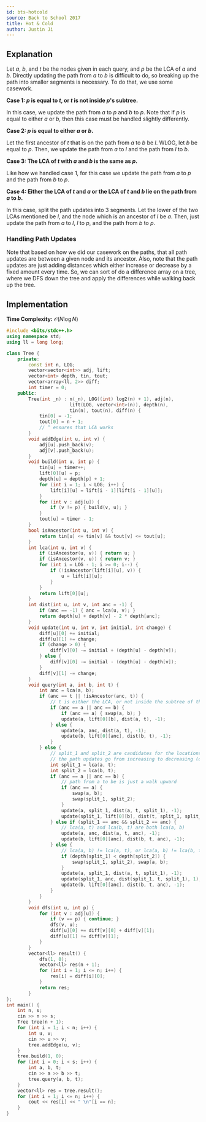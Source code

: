 ```yaml
---
id: bts-hotcold
source: Back to School 2017
title: Hot & Cold
author: Justin Ji
---
```


## Explanation

Let $a$, $b$, and $t$ be the nodes given in each query, and $p$ be
the LCA of $a$ and $b$. Directly updating the path from $a$
to $b$ is difficult to do, so breaking up the path into smaller segments
is necessary. To do that, we use some casework.

**Case 1: $p$ is equal to $t$, or $t$ is not inside $p$'s subtree.**

In this case, we update the path from $a$ to $p$ and
$b$ to $p$. Note that if $p$ is equal to either $a$ or $b$,
then this case must be handled slightly differently.

**Case 2: $p$ is equal to either $a$ or $b$.**

Let the first ancestor of $t$ that is on the path from $a$ to $b$
be $l$. WLOG, let $b$ be equal to $p$. Then, we update the path from
$a$ to $l$ and the path from $l$ to $b$.

**Case 3: The LCA of $t$ with $a$ and $b$ is the same as $p$.**

Like how we handled case 1, for this case we update the path from $a$ to
$p$ and the path from $b$ to $p$.

**Case 4: Either the LCA of $t$ and $a$ or the LCA of $t$ and $b$ lie on the path from $a$ to $b$.**

In this case, split the path updates into 3 segments. Let the lower of the two LCAs mentioned
be $l$, and the node which is an ancestor of $l$ be $a$. Then, just update the path from
$a$ to $l$, $l$ to $p$, and the path from $b$ to $p$.

### Handling Path Updates

Note that based on how we did our casework on the paths, that all path updates are between a given
node and its ancestor. Also, note that the path updates are just adding distances which either increase
or decrease by a fixed amount every time. So, we can sort of do a difference array on a tree, where we DFS
down the tree and apply the differences while walking back up the tree.

## Implementation

**Time Complexity:** $\mathcal{O}(N\log{N})$

<LanguageSection>
<CPPSection>

```cpp
#include <bits/stdc++.h>
using namespace std;
using ll = long long;

class Tree {
    private:
        const int n, LOG;
        vector<vector<int>> adj, lift;
        vector<int> depth, tin, tout;
        vector<array<ll, 2>> diff;
        int timer = 0;
    public:
        Tree(int _n) : n(_n), LOG((int) log2(n) + 1), adj(n), 
                       lift(LOG, vector<int>(n)), depth(n), 
                       tin(n), tout(n), diff(n) {
            tin[0] = -1;
            tout[0] = n + 1;
            // ^ ensures that LCA works
        }
        void addEdge(int u, int v) {
            adj[u].push_back(v);
            adj[v].push_back(u);
        }
        void build(int u, int p) {
            tin[u] = timer++;
            lift[0][u] = p;
            depth[u] = depth[p] + 1;
            for (int i = 1; i < LOG; i++) {
                lift[i][u] = lift[i - 1][lift[i - 1][u]];
            }
            for (int v : adj[u]) {
                if (v != p) { build(v, u); }
            }
            tout[u] = timer - 1;
        }
        bool isAncestor(int u, int v) {
            return tin[u] <= tin[v] && tout[v] <= tout[u];
        }
        int lca(int u, int v) {
            if (isAncestor(u, v)) { return u; }
            if (isAncestor(v, u)) { return v; }
            for (int i = LOG - 1; i >= 0; i--) {
                if (!isAncestor(lift[i][u], v)) {
                    u = lift[i][u];
                }
            }
            return lift[0][u];
        }
        int dist(int u, int v, int anc = -1) {
            if (anc == -1) { anc = lca(u, v); }
            return depth[u] + depth[v] - 2 * depth[anc];
        }
        void update(int u, int v, int initial, int change) {
            diff[u][0] += initial;
            diff[u][1] += change;
            if (change > 0) {
                diff[v][0] -= initial + (depth[u] - depth[v]);
            } else {
                diff[v][0] -= initial - (depth[u] - depth[v]);
            }
            diff[v][1] -= change;
        }
        void query(int a, int b, int t) {
            int anc = lca(a, b);
            if (anc == t || !isAncestor(anc, t)) {
                // t is either the LCA, or not inside the subtree of the LCA
                if (anc == a || anc == b) {
                    if (anc == a) { swap(a, b); }
                    update(a, lift[0][b], dist(a, t), -1);
                } else {
                    update(a, anc, dist(a, t), -1);
                    update(b, lift[0][anc], dist(b, t), -1);
                }
            } else {
                // split_1 and split_2 are candidates for the locations where
                // the path updates go from increasing to decreasing (or vice versa)
                int split_1 = lca(a, t);
                int split_2 = lca(b, t);
                if (anc == a || anc == b) {
                    // path from a to be is just a walk upward
                    if (anc == a) {
                        swap(a, b);
                        swap(split_1, split_2);
                    }
                    update(a, split_1, dist(a, t, split_1), -1);
                    update(split_1, lift[0][b], dist(t, split_1, split_1), 1);
                } else if (split_1 == anc && split_2 == anc) {
                    // lca(a, t) and lca(b, t) are both lca(a, b)
                    update(a, anc, dist(a, t, anc), -1);
                    update(b, lift[0][anc], dist(b, t, anc), -1);
                } else {
                    // lca(a, b) != lca(a, t), or lca(a, b) != lca(b, t)
                    if (depth[split_1] < depth[split_2]) {
                        swap(split_1, split_2), swap(a, b);
                    }
                    update(a, split_1, dist(a, t, split_1), -1);
                    update(split_1, anc, dist(split_1, t, split_1), 1);
                    update(b, lift[0][anc], dist(b, t, anc), -1);
                }
            }
        }
        void dfs(int u, int p) {
            for (int v : adj[u]) {
                if (v == p) { continue; }
                dfs(v, u);
                diff[u][0] += diff[v][0] + diff[v][1];
                diff[u][1] += diff[v][1];
            }
        }
        vector<ll> result() {
            dfs(1, 0);
            vector<ll> res(n + 1);
            for (int i = 1; i <= n; i++) {
                res[i] = diff[i][0];
            }
            return res;
        }
};
int main() {
    int n, s; 
    cin >> n >> s;
    Tree tree(n + 1);
    for (int i = 1; i < n; i++) {
        int u, v;
        cin >> u >> v;
        tree.addEdge(u, v);
    }
    tree.build(1, 0);
    for (int i = 0; i < s; i++) {
        int a, b, t;
        cin >> a >> b >> t;
        tree.query(a, b, t);
    }
    vector<ll> res = tree.result();
    for (int i = 1; i <= n; i++) {
        cout << res[i] << " \n"[i == n];
    }
}
```

</CPPSection>
</LanguageSection>
